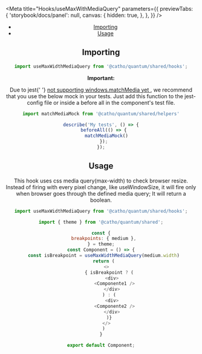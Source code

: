 

<Meta 
  title="Hooks/useMaxWithMediaQuery"
  parameters={{
    previewTabs: { 
      'storybook/docs/panel': null, 
      canvas: {
        hidden: true,
      },
    },
  }}
/>

<Header title="UseMaxWithMediaQuery" />

- [Importing](#importing)
- [Usage](#usage)

## <a id="importing"></a>Importing

```js
import useMaxWidthMediaQuery from '@catho/quantum/shared/hooks';
```

<Alert icon="warning" skin="warning">
  <strong>Important:</strong>
  <p>
    Due to jest{' '}
    <a href="https://jestjs.io/docs/manual-mocks#mocking-methods-which-are-not-implemented-in-jsdom">
      not supporting windows.matchMedia yet
    </a>
    , we recommend that you use the below mock in your tests. Just add this
    function to the jest-config file or inside a before all in the
    component's test file.
  </p>
</Alert>

```js
import matchMediaMock from '@catho/quantum/shared/helpers'

describe('My tests', () => {
  beforeAll(() => {
    matchMediaMock()
  });
});
```

## <a id="usage"></a>Usage

This hook uses css media query(max-width) to check browser resize. Instead
of firing with every pixel change, like useWindowSize, it will fire only
when browser goes through the defined media query; It will return a
boolean.

```js
import useMaxWidthMediaQuery from '@catho/quantum/shared/hooks';

import { theme } from '@catho/quantum/shared';

const {
  breakpoints: { medium },
} = theme;
const Component = () => {
  const isBreakpoint = useMaxWidthMediaQuery(medium.width)
  return (
    <>
      { isBreakpoint ? (
        <div>
          <Componente1 />
        </div>
      ) : (
        <div>
          <Componente2 />
        </div>
      )}
    </>
  )
}

export default Component;
```